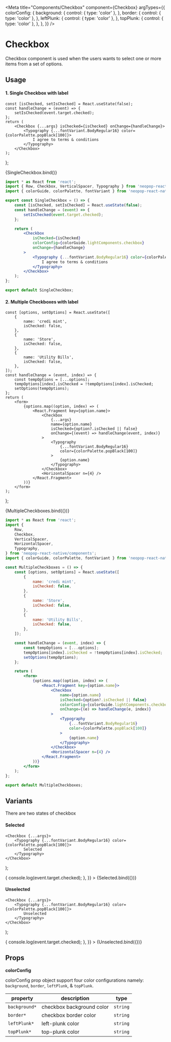 
<Meta
    title="Components/Checkbox"
    component={Checkbox}
    argTypes={{
        colorConfig: {
            background: {
                control: { type: 'color' },
            },
            border: {
                control: { type: 'color' },
            },
            leftPlunk: {
                control: { type: 'color' },
            },
            topPlunk: {
                control: { type: 'color' },
            },
        },
    }}
/>

# Checkbox

Checkbox component is used when the users wants to select one or more items from a set of options.

## Usage

#### 1. Single Checkbox with label

    const [isChecked, setIsChecked] = React.useState(false);
    const handleChange = (event) => {
        setIsChecked(event.target.checked);
    };
    return (
        <Checkbox {...args} isChecked={isChecked} onChange={handleChange}>
            <Typography {...fontVariant.BodyRegular16} color={colorPalette.popBlack[100]}>
                I agree to terms & conditions
            </Typography>
        </Checkbox>
    );
};

<Canvas>
    <Story
        name="Single Checkbox with label"
        args={{ colorConfig: colorGuide.lightComponents.checkbox }}
    >
        {SingleCheckbox.bind()}
    </Story>
</Canvas>

```jsx
import * as React from 'react';
import { Row, Checkbox, VerticalSpacer, Typography } from 'neopop-react-native/components';
import { colorGuide, colorPalette, fontVariant } from 'neopop-react-native/primitives';

export const SingleCheckbox = () => {
    const [isChecked, setIsChecked] = React.useState(false);
    const handleChange = (event) => {
        setIsChecked(event.target.checked);
    };

    return (
        <Checkbox
            isChecked={isChecked}
            colorConfig={colorGuide.lightComponents.checkbox}
            onChange={handleChange}
        >
            <Typography {...fontVariant.BodyRegular16} color={colorPalette.popBlack[100]}>
                I agree to terms & conditions
            </Typography>
        </Checkbox>
    );
};

export default SingleCheckbox;
```

#### 2. Multiple Checkboxes with label

    const [options, setOptions] = React.useState([
        {
            name: 'credi mint',
            isChecked: false,
        },
        {
            name: 'Store',
            isChecked: false,
        },
        {
            name: 'Utility Bills',
            isChecked: false,
        },
    ]);
    const handleChange = (event, index) => {
        const tempOptions = [...options];
        tempOptions[index].isChecked = !tempOptions[index].isChecked;
        setOptions(tempOptions);
    };
    return (
        <form>
            {options.map((option, index) => (
                <React.Fragment key={option.name}>
                    <Checkbox
                        {...args}
                        name={option.name}
                        isChecked={option?.isChecked || false}
                        onChange={(event) => handleChange(event, index)}
                    >
                        <Typography
                            {...fontVariant.BodyRegular16}
                            color={colorPalette.popBlack[100]}
                        >
                            {option.name}
                        </Typography>
                    </Checkbox>
                    <HorizontalSpacer n={4} />
                </React.Fragment>
            ))}
        </form>
    );
};

<Canvas>
    <Story
        name="Multiple Checkbox with label"
        args={{ colorConfig: colorGuide.lightComponents.checkbox }}
    >
        {MultipleCheckboxes.bind({})}
    </Story>
</Canvas>

```jsx
import * as React from 'react';
import {
    Row,
    Checkbox,
    VerticalSpacer,
    HorizontalSpacer,
    Typography,
} from 'neopop-react-native/components';
import { colorGuide, colorPalette, fontVariant } from 'neopop-react-native/primitives';

const MultipleCheckboxes = () => {
    const [options, setOptions] = React.useState([
        {
            name: 'credi mint',
            isChecked: false,
        },
        {
            name: 'Store',
            isChecked: false,
        },
        {
            name: 'Utility Bills',
            isChecked: false,
        },
    ]);

    const handleChange = (event, index) => {
        const tempOptions = [...options];
        tempOptions[index].isChecked = !tempOptions[index].isChecked;
        setOptions(tempOptions);
    };

    return (
        <form>
            {options.map((option, index) => (
                <React.Fragment key={option.name}>
                    <Checkbox
                        name={option.name}
                        isChecked={option?.isChecked || false}
                        colorConfig={colorGuide.lightComponents.checkbox}
                        onChange={(e) => handleChange(e, index)}
                    >
                        <Typography
                            {...fontVariant.BodyRegular16}
                            color={colorPalette.popBlack[100]}
                        >
                            {option.name}
                        </Typography>
                    </Checkbox>
                    <HorizontalSpacer n={4} />
                </React.Fragment>
            ))}
        </form>
    );
};

export default MultipleCheckboxes;
```

## Variants

There are two states of checkbox

#### Selected

    <Checkbox {...args}>
        <Typography {...fontVariant.BodyRegular16} color={colorPalette.popBlack[100]}>
            Selected
        </Typography>
    </Checkbox>
);

<Canvas>
    <Story
        name="Selected"
        args={{
            isChecked: true,
            colorConfig: colorGuide.lightComponents.checkbox,
            onChange: (event) => {
                console.log(event.target.checked);
            },
        }}
    >
        {Selected.bind({})}
    </Story>
</Canvas>

#### Unselected

    <Checkbox {...args}>
        <Typography {...fontVariant.BodyRegular16} color={colorPalette.popBlack[100]}>
            Unselected
        </Typography>
    </Checkbox>
);

<Canvas>
    <Story
        name="Unselected"
        args={{
            isChecked: false,
            colorConfig: colorGuide.lightComponents.checkbox,
            onChange: (event) => {
                console.log(event.target.checked);
            },
        }}
    >
        {Unselected.bind({})}
    </Story>
</Canvas>

## Props

<ArgsTable of={Checkbox} />

**colorConfig**

colorConfig prop object support four color configurations namely: `background`, `border`, `leftPlunk`, & `topPlunk`.

<div style={{ overflowX: 'auto' }}>

| property      | description               | type     |
| ------------- | ------------------------- | -------- |
| `background*` | checkbox background color | `string` |
| `border*`     | checkbox border color     | `string` |
| `leftPlunk*`  | left-plunk color          | `string` |
| `topPlunk*`   | top-plunk color           | `string` |

</div>
